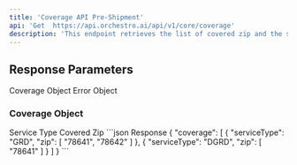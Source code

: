 ```yaml
---
title: 'Coverage API Pre-Shipment'
api: 'Get  https://api.orchestro.ai/api/v1/core/coverage'
description: 'This endpoint retrieves the list of covered zip and the service type.'
---
```


## Response Parameters

<ParamField body="coverage" type="array of object">
Coverage Object
</ParamField>


<ParamField body="errors" type="array of object">
Error Object
</ParamField>

### Coverage Object


<ParamField body="serviceType" type="string" required>
Service Type
</ParamField>


<ParamField body="zip" type="array of string" required>
Covered Zip
</ParamField>


<ResponseExample>
```json Response
{ 
	"coverage": [ 
    	{ 
        	"serviceType": "GRD", 
        	"zip": [ 
            	"78641", 
            	"78642" 
        	] 
    	}, 
    	{ 
        	"serviceType": "DGRD", 
        	"zip": [ 
            	"78641" 
        	] 
    	} 
	] 
} 
```

</ResponseExample>